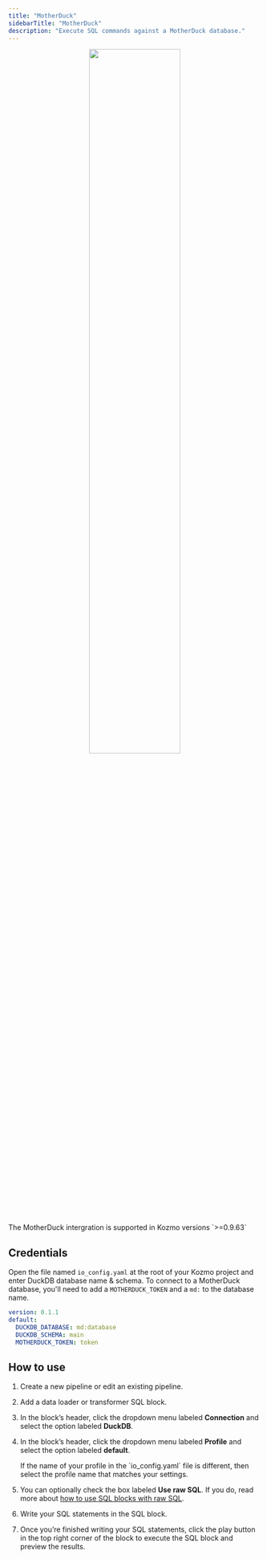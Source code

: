 ```yaml
---
title: "MotherDuck"
sidebarTitle: "MotherDuck"
description: "Execute SQL commands against a MotherDuck database."
---
```

<div align="center">
<img src="https://github.com/kozmoai/kozmoai/assets/59450879/0e410c12-73a0-43d8-97fe-396772d2767b" width="60%"/>
</div>

<Note>
The MotherDuck intergration is supported in Kozmo versions `>=0.9.63`
</Note>

## Credentials

Open the file named `io_config.yaml` at the root of your Kozmo project and enter DuckDB database name & schema.
To connect to a MotherDuck database, you'll need to add a `MOTHERDUCK_TOKEN` and a `md:` to the database name.

```yaml
version: 0.1.1
default:
  DUCKDB_DATABASE: md:database
  DUCKDB_SCHEMA: main
  MOTHERDUCK_TOKEN: token
```

## How to use

1. Create a new pipeline or edit an existing pipeline.

1. Add a data loader or transformer SQL block.

1. In the block’s header, click the dropdown menu labeled <b>Connection</b> and select the option
labeled <b>DuckDB</b>.

1. In the block’s header, click the dropdown menu labeled <b>Profile</b> and select the option
labeled <b>default</b>.

    <Note>
        If the name of your profile in the `io_config.yaml` file is different,
        then select the profile name that matches your settings.
    </Note>

1. You can optionally check the box labeled <b>Use raw SQL</b>.
If you do, read more about [how to use SQL blocks with raw SQL](/guides/blocks/sql-blocks#using-raw-sql).

1. Write your SQL statements in the SQL block.

1. Once you’re finished writing your SQL statements,
click the play button in the top right corner of the block to execute the SQL block and preview
the results.
